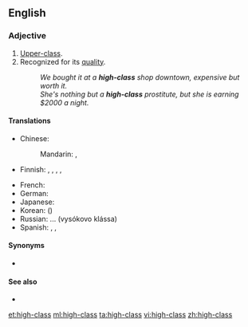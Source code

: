 ==English==

===Adjective===
{{en-adj}}

# [[upper-class|Upper-class]].
# Recognized for its [[quality]].
#: ''We bought it at a '''high-class''' shop downtown, expensive but worth it.''
#: ''She's nothing but a '''high-class''' prostitute, but she is earning $2000 a night.''

====Translations====
{{trans-top|recognized for quality}}
* Chinese:
*: Mandarin: {{t|cmn|高級|sc=Hani}}, {{t+|cmn|高级|tr=gāojí|sc=Hani}}
* Finnish: {{t+|fi|korkealaatuinen}}, {{t|fi|korkealuokkainen}}, {{t+|fi|laadukas}}, {{t+|fi|tasokas}}, {{t+|fi|korkeatasoinen}}
{{trans-mid}}
* French: {{t+|fr|haut de gamme|m|f}}
* German: {{t+|de|gehoben}}
* Japanese: {{t+|ja|高級|tr=こうきゅうな, kōkyū-na|alt=高級な|sc=Jpan}}
* Korean: {{t+|ko|고급|sc=Kore}} ({{t+|ko|高級|sc=Kore}})
* Russian: ... {{l|ru|высокий|высокого}} {{l|ru|класс|класса}} (vysókovo klássa)
* Spanish: {{t|es|de [[nivel alto]]}}, {{t+|es|lujoso}}, {{t+|es|exclusivo}}
{{trans-bottom}}

====Synonyms====
* {{l|en|upscale}}

====See also====
* {{l|en|classy}}

[[et:high-class]]
[[ml:high-class]]
[[ta:high-class]]
[[vi:high-class]]
[[zh:high-class]]